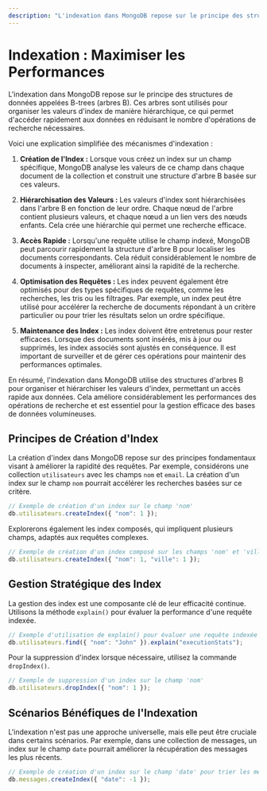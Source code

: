 ```yaml
---
description: "L'indexation dans MongoDB repose sur le principe des structures de données appelées B-trees (arbres B). Ces arbres sont utilisés pour organiser les valeurs d'index de manière hiérarchique, ce qui permet d'accéder rapidement aux données en réduisant le nombre d'opérations de recherche nécessaires."
---
```


# Indexation : Maximiser les Performances


L'indexation dans MongoDB repose sur le principe des structures de données appelées B-trees (arbres B). Ces arbres sont utilisés pour organiser les valeurs d'index de manière hiérarchique, ce qui permet d'accéder rapidement aux données en réduisant le nombre d'opérations de recherche nécessaires.

Voici une explication simplifiée des mécanismes d'indexation :

1. **Création de l'Index :** Lorsque vous créez un index sur un champ spécifique, MongoDB analyse les valeurs de ce champ dans chaque document de la collection et construit une structure d'arbre B basée sur ces valeurs.

2. **Hiérarchisation des Valeurs :** Les valeurs d'index sont hiérarchisées dans l'arbre B en fonction de leur ordre. Chaque nœud de l'arbre contient plusieurs valeurs, et chaque nœud a un lien vers des nœuds enfants. Cela crée une hiérarchie qui permet une recherche efficace.

3. **Accès Rapide :** Lorsqu'une requête utilise le champ indexé, MongoDB peut parcourir rapidement la structure d'arbre B pour localiser les documents correspondants. Cela réduit considérablement le nombre de documents à inspecter, améliorant ainsi la rapidité de la recherche.

4. **Optimisation des Requêtes :** Les index peuvent également être optimisés pour des types spécifiques de requêtes, comme les recherches, les tris ou les filtrages. Par exemple, un index peut être utilisé pour accélérer la recherche de documents répondant à un critère particulier ou pour trier les résultats selon un ordre spécifique.

5. **Maintenance des Index :** Les index doivent être entretenus pour rester efficaces. Lorsque des documents sont insérés, mis à jour ou supprimés, les index associés sont ajustés en conséquence. Il est important de surveiller et de gérer ces opérations pour maintenir des performances optimales.

En résumé, l'indexation dans MongoDB utilise des structures d'arbres B pour organiser et hiérarchiser les valeurs d'index, permettant un accès rapide aux données. Cela améliore considérablement les performances des opérations de recherche et est essentiel pour la gestion efficace des bases de données volumineuses.

## Principes de Création d'Index

La création d'index dans MongoDB repose sur des principes fondamentaux visant à améliorer la rapidité des requêtes. Par exemple, considérons une collection `utilisateurs` avec les champs `nom` et `email`. La création d'un index sur le champ `nom` pourrait accélérer les recherches basées sur ce critère.

```javascript copy
// Exemple de création d'un index sur le champ 'nom'
db.utilisateurs.createIndex({ "nom": 1 });
```

Explorerons également les index composés, qui impliquent plusieurs champs, adaptés aux requêtes complexes.

```javascript copy
// Exemple de création d'un index composé sur les champs 'nom' et 'ville'
db.utilisateurs.createIndex({ "nom": 1, "ville": 1 });
```

## Gestion Stratégique des Index

La gestion des index est une composante clé de leur efficacité continue. Utilisons la méthode `explain()` pour évaluer la performance d'une requête indexée.

```javascript copy
// Exemple d'utilisation de explain() pour évaluer une requête indexée
db.utilisateurs.find({ "nom": "John" }).explain("executionStats");
```

Pour la suppression d'index lorsque nécessaire, utilisez la commande `dropIndex()`.

```javascript copy
// Exemple de suppression d'un index sur le champ 'nom'
db.utilisateurs.dropIndex({ "nom": 1 });
```

## Scénarios Bénéfiques de l'Indexation

L'indexation n'est pas une approche universelle, mais elle peut être cruciale dans certains scénarios. Par exemple, dans une collection de messages, un index sur le champ `date` pourrait améliorer la récupération des messages les plus récents.

```javascript copy
// Exemple de création d'un index sur le champ 'date' pour trier les messages
db.messages.createIndex({ "date": -1 });
```